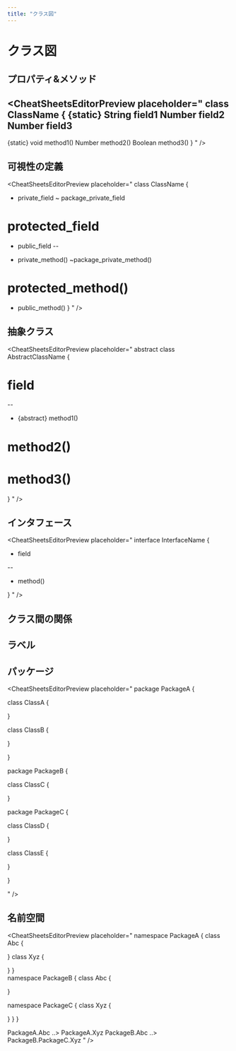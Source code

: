 ```yaml
---
title: "クラス図"
---
```


# クラス図

## プロパティ&メソッド

<CheatSheetsEditorPreview placeholder="
class ClassName { 
  {static} String field1
  Number field2 
  Number field3 
  -- 
  {static} void method1()
   Number method2()
   Boolean method3()
  }
  " 
/>

## 可視性の定義

<CheatSheetsEditorPreview placeholder="
class ClassName { 
 - private_field 
 ~ package_private_field 
 # protected_field 
 + public_field 
 -- 
 - private_method() 
  ~package_private_method() 
 # protected_method() 
 + public_method() 
 }
  " 
/>

## 抽象クラス

<CheatSheetsEditorPreview placeholder="
abstract class AbstractClassName { 
 # field 
 -- 
 - {abstract} method1() 
 # method2() 
 # method3() 
 }
  " 
/>

## インタフェース

<CheatSheetsEditorPreview placeholder="
interface InterfaceName { 
  
 - field 

 -- 

 + method() 

 }
  " 
/>

## クラス間の関係

<CheatSheetsEditorPreview placeholder="
 Class01 <|-- Class02 
 Class03 *-- Class04 
 Class05 o-- Class06 
 Class07 .. Class08 
 Class09 -- Class10
   " 
/>
 
<CheatSheetsEditorPreview placeholder="
 Class11 <|.. Class12 
 Class13 --> Class14 
 Class15 ..> Class16 
 Class17 ..|> Class18 
 Class19 <--* Class20
   " 
/>

<CheatSheetsEditorPreview placeholder="
 Class21 #-- Class22 
 Class23 x-- Class24 
 Class25 }-- Class26 
 Class27 +-- Class28 
 Class29 ^-- Class30
  " 
/>

## ラベル

<CheatSheetsEditorPreview placeholder="
ClassA *--  ClassB : contains
" 
/>

## パッケージ

<CheatSheetsEditorPreview placeholder="
 package PackageA { 
  
 class ClassA { 
  

 } 

 class ClassB { 
  

 } 

 } 



 package PackageB { 
  
   class ClassC { 
  

 } 

 package PackageC { 
  
   class ClassD { 
  

 } 



 class ClassE { 
  

 } 

 } 

 " 
/>

## 名前空間

<CheatSheetsEditorPreview placeholder="
namespace PackageA { 
 class Abc { 
  
 } 
 class Xyz { 
  
 } 
 }  
 namespace PackageB { 
   class Abc { 
  
 } 
 
 namespace PackageC { 
   class Xyz { 
  
 } 
 } 
 } 
 
 PackageA.Abc ..> PackageA.Xyz 
 PackageB.Abc ..> PackageB.PackageC.Xyz
" 
/>
